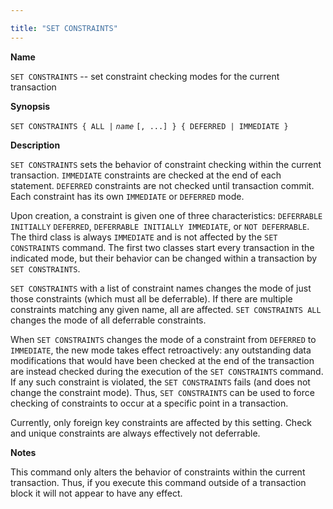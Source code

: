 ---

title: "SET CONSTRAINTS"
---

<div id="set_constraint" class="registered_link"></div>

**Name**

`SET CONSTRAINTS` -- set constraint checking modes for the current transaction

**Synopsis**

`SET CONSTRAINTS { ALL |` *`name`* `[, ...] } { DEFERRED | IMMEDIATE }`

**Description**

`SET CONSTRAINTS` sets the behavior of constraint checking within the current transaction. `IMMEDIATE` constraints are checked at the end of each statement. `DEFERRED` constraints are not checked until transaction commit. Each constraint has its own `IMMEDIATE` or `DEFERRED` mode.

Upon creation, a constraint is given one of three characteristics: `DEFERRABLE INITIALLY` `DEFERRED`, `DEFERRABLE INITIALLY IMMEDIATE`, or `NOT DEFERRABLE`. The third class is always `IMMEDIATE` and is not affected by the `SET CONSTRAINTS` command. The first two classes start every transaction in the indicated mode, but their behavior can be changed within a transaction by `SET CONSTRAINTS`.

`SET CONSTRAINTS` with a list of constraint names changes the mode of just those constraints (which must all be deferrable). If there are multiple constraints matching any given name, all are affected. `SET CONSTRAINTS ALL` changes the mode of all deferrable constraints.

When `SET CONSTRAINTS` changes the mode of a constraint from `DEFERRED` to `IMMEDIATE`, the new mode takes effect retroactively: any outstanding data modifications that would have been checked at the end of the transaction are instead checked during the execution of the `SET CONSTRAINTS` command. If any such constraint is violated, the `SET CONSTRAINTS` fails (and does not change the constraint mode). Thus, `SET CONSTRAINTS` can be used to force checking of constraints to occur at a specific point in a transaction.

Currently, only foreign key constraints are affected by this setting. Check and unique constraints are always effectively not deferrable.

**Notes**

This command only alters the behavior of constraints within the current transaction. Thus, if you execute this command outside of a transaction block it will not appear to have any effect.